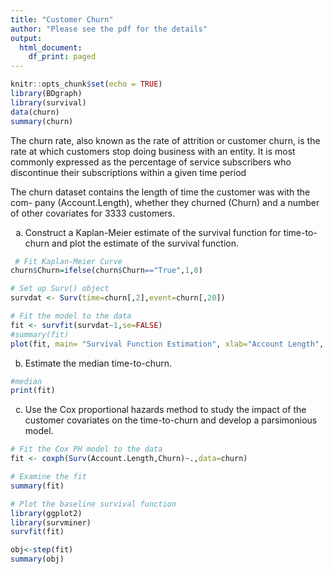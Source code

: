 ---
title: "Customer Churn"
author: "Please see the pdf for the details"
output:
  html_document:
    df_print: paged
---

```{r setup, include=FALSE}
knitr::opts_chunk$set(echo = TRUE)
library(BDgraph)
library(survival)
data(churn)
summary(churn)
```

The churn rate, also known as the rate of attrition or customer churn, is the rate at which customers stop doing business with an entity. It is most commonly expressed as the percentage of service subscribers who discontinue their subscriptions within a given time period

The churn dataset contains the length of time the customer was with the com-
pany (Account.Length), whether they churned (Churn) and a number
of other covariates for 3333 customers.

(a) Construct a Kaplan-Meier estimate of the survival function for
time-to-churn and plot the estimate of the survival function.
```{r}
 # Fit Kaplan-Meier Curve
churn$Churn=ifelse(churn$Churn=="True",1,0)

# Set up Surv() object
survdat <- Surv(time=churn[,2],event=churn[,20])

# Fit the model to the data
fit <- survfit(survdat~1,se=FALSE)
#summary(fit)
plot(fit, main= "Survival Function Estimation", xlab="Account Length", ylab="Rate")

```

(b) Estimate the median time-to-churn.
```{r}
#median
print(fit)
```

(c) Use the Cox proportional hazards method to study the impact
of the customer covariates on the time-to-churn and develop a
parsimonious model.
```{r}
# Fit the Cox PH model to the data
fit <- coxph(Surv(Account.Length,Churn)~.,data=churn)

# Examine the fit
summary(fit)
```

```{r}
# Plot the baseline survival function
library(ggplot2)
library(survminer)
survfit(fit) 
```

```{r}
obj<-step(fit)
summary(obj)
```
